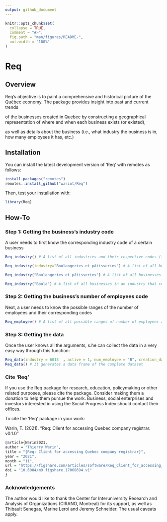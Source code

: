 ```yaml
---
output: github_document
---
```


<!-- README.md is generated from README.Rmd. Please edit that file -->

```r
knitr::opts_chunk$set(
  collapse = TRUE,
  comment = "#>",
  fig.path = "man/figures/README-",
  out.width = "100%"
)
```

# Req


## Overview

Req's objective is to paint a comprehensive and historical picture of the Québec economy. The package provides insight into past and current trends 

of the businesses created in Quebec by constructing a geographical representation of where and when each business exists (or existed), 

as well as details about the business (i.e., what industry the business is in, how many employees it has, etc.)

## Installation

You can install the latest development version of 'Req' with remotes as follows:

```r
install.packages("remotes")
remotes::install_github("warint/Req")
```

Then, test your installation with: 

```r
library(Req)
```

## How-To

### Step 1: Getting the business's industry code

A user needs to first know the corresponding industry code of a certain business

```r
Req_industry() # A list of all industries and their respective codes (from the Registraire des Entrprises) will be produced

Req_industry(industry="Boulangeries et pâtisseries") # A list of all businesses in the boulangerie et pâtisserie industry and their respective codes (from the Registraire des Entrprises) will be produced

Req_industry("Boulangeries et pâtisseries") # A list of all businesses in the boulangerie et pâtisserie industry and their respective codes (from the Registraire des Entrprises) will be produced

Req_industry("Boula") # A list of all businesses in an industry that contains the string "Boula" and their respective codes (from the Registraire des Entrprises) will be produced
```

### Step 2: Getting the business's number of employees code

Next, a user needs to know the possible ranges of the number of employees and their corresponding codes

```r
Req_employee() # A list of all possible ranges of number of employees and their respective codes (from the Registraire des Entrprises) will be produced
```


### Step 3: Getting the data

Once the user knows all the arguments, s.he can collect the data in a very easy way through this function:

```r
Req_data(industry = 6013  , active = 1, num_employee = "B", creation_date = "2000-01-01" )  # It generates a dataframe with all companies operating in the industry 6013 (Bakeries and pastry shops), which are active, have a number of employees B (between 6 and 10) and were created on or after 2020-01-01.
Req_data() # It generates a data frame of the complete dataset
```

### Cite 'Req'

If you use the Req package for research, education, policymaking or other related purposes, please cite the package. Consider making them a donation to help them pursue the work. Business, social enterprises and investors interested in using the Social Progress Index should contact their offices.


To cite the 'Req' package in your work:

Warin, T. (2021). "Req: Client for accessing Quebec company registrar. v0.1.0"

```r
@article{Warin2021,
author = "Thierry Warin",
title = "{Req: Client for accessing Quebec company registrar}",
year = "2021",
month = "11",
url = "https://figshare.com/articles/software/Req_Client_for_accessing_Quebec_company_registrar/17068694",
doi = "10.6084/m9.figshare.17068694.v1"
}
```
### Acknowledgements

The author would like to thank the Center for Interuniversity Research and Analysis of Organizations (CIRANO, Montreal) for its support, as well as Thibault Senegas, Marine Leroi and Jeremy Schneider. The usual caveats apply.

